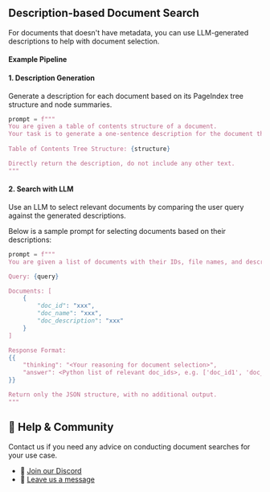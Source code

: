 
##  Description-based Document Search

For documents that doesn't have metadata, you can use LLM-generated descriptions to help with document selection.


#### Example Pipeline

<Steps className="text-lg">

#### 1. Description Generation

Generate a description for each document based on its PageIndex tree structure and node summaries.
```python
prompt = f"""
You are given a table of contents structure of a document. 
Your task is to generate a one-sentence description for the document that makes it easy to distinguish from other documents.
    
Table of Contents Tree Structure: {structure}

Directly return the description, do not include any other text.
"""
```

#### 2. Search with LLM

Use an LLM to select relevant documents by comparing the user query against the generated descriptions.

Below is a sample prompt for selecting documents based on their descriptions:

```python
prompt = f""" 
You are given a list of documents with their IDs, file names, and descriptions. Your task is to select documents that may contain information relevant to answering the user query.

Query: {query}

Documents: [
    {
        "doc_id": "xxx",
        "doc_name": "xxx",
        "doc_description": "xxx"
    }
]

Response Format:
{{
    "thinking": "<Your reasoning for document selection>",
    "answer": <Python list of relevant doc_ids>, e.g. ['doc_id1', 'doc_id2']. Return [] if no documents are relevant.
}}

Return only the JSON structure, with no additional output.
"""
```

</Steps>


## 💬 Help & Community
Contact us if you need any advice on conducting document searches for your use case.

- 🤝 [Join our Discord](https://discord.gg/VuXuf29EUj)  
- 📨 [Leave us a message](https://ii2abc2jejf.typeform.com/to/meB40zV0)